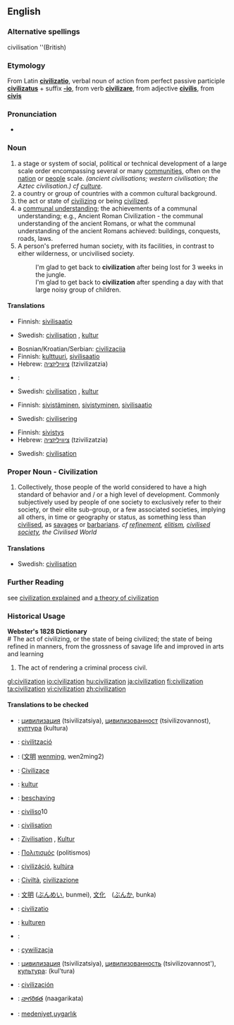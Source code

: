 {{wikipedia}}
==English==
{{en-noun}}

===Alternative spellings===
civilisation  ''(British)

===Etymology===
From Latin '''[[civilizatio]]''', verbal noun of action from perfect passive participle '''[[civilizatus]]''' + suffix '''[[-io]]''', from verb '''[[civilizare]]''', from adjective '''[[civilis]]''', from '''[[civis]]'''

===Pronunciation===
*{{audio|en-us-civilization.ogg|Audio (US)}}

===Noun===
# a stage or system of social, political or technical development of a large scale order encompassing several or many [[community|communities]], often on the [[nation]] or [[people]] scale. ''(ancient civilisations; western civilisation; the Aztec civilisation.) cf [[culture]]''.
# a country or group of countries with a common cultural background.
# the act or state of [[civilize|civilizing]] or being [[civilize|civilized]].
# a [[communal understanding]]; the achievements of a communal understanding; e.g., Ancient Roman Civilization - the communal understanding of the ancient Romans, or what the communal understanding  of the ancient Romans achieved: buildings, conquests, roads, laws.
# A person's preferred human society, with its facilities, in contrast to either wilderness, or uncivilised society.
#:I'm glad to get back to '''civilization''' after being lost for 3 weeks in the jungle.
#:I'm glad to get back to '''civilization''' after spending a day with that large noisy group of children.

====Translations====
{{trans-top|an advanced state of society}}
*Finnish: [[sivilisaatio]]
{{trans-mid}}
*Swedish: [[civilisation]] {{c}}, [[kultur]] {{c}}
{{trans-bottom}}

{{trans-top|a group of people or country with a common cultural background}}
*Bosnian/Kroatian/Serbian: [[civilizacija]]
*Finnish: [[kulttuuri]], [[sivilisaatio]]
*Hebrew: [[ציוויליזציה]] (tzivilizatzia) {{f}}
{{trans-mid}}
*{{ku}}: {{KUchar|[[ئاوه‌دانی]]}}
*Swedish: [[civilisation]] {{c}}, [[kultur]] {{c}}
{{trans-bottom}}

{{trans-top|the act or state of being civilized}}
*Finnish: [[sivistää|sivistäminen]], [[sivistyä|sivistyminen]], [[sivilisaatio]]
{{trans-mid}}
*Swedish: [[civilisering]] {{c}}
{{trans-bottom}}

{{trans-top|the achievements of communal understanding}}
{{trans-mid}}
{{trans-bottom}}

{{trans-top|preferred human society}}
*Finnish: [[sivistys]]
*Hebrew: [[ציוויליזציה]] (tzivilizatzia) {{f}}
{{trans-mid}}
*Swedish: [[civilisation]] {{c}}
{{trans-bottom}}

===Proper Noun - Civilization===
# Collectively, those people of the world considered to have a high standard of behavior and / or a high level of development. Commonly subjectively used by people of one society to exclusively refer to their society, or their elite sub-group, or a few associated societies, implying all others, in time or geography or status, as something less than [[civilise|civilised]], as [[savage|savages]] or [[barbarian|barbarians]]. ''cf [[refinement]], [[elitism]], [[civilised society]], the Civilised World''

====Translations====
{{trans-top|people of the world considered to have a high standard of behavior}}
*Swedish: [[civilisation]] {{c}}
{{trans-mid}}
{{trans-bottom}}

===Further Reading===
see [http://www.ourcivilisation.com/define.htm civilization explained]
and [http://www.ourcivilisation.com/theory.htm a theory of civilization]<br>

===Historical Usage===
'''Webster's 1828 Dictionary'''<br>
# The act of civilizing, or the state of being civilized; the state of being refined in manners, from the grossness of savage life and improved in arts and learning
# The act of rendering a criminal process civil.

[[gl:civilization]]
[[io:civilization]]
[[hu:civilization]]
[[ja:civilization]]
[[fi:civilization]]
[[ta:civilization]]
[[vi:civilization]]
[[zh:civilization]]

====Translations to be checked====
{{checktrans}}
<!--Please remove this section once all the words are moved to their appropriate translation table above-->
{{trans-top|translation to be checked}}
*{{ttbc|Bulgarian}}: [[цивилизация]] (tsivilizatsiya), [[цивилизованност]] (tsivilizovannost), [[култура]] (kultura)
*{{ttbc|Catalan}}: [[civilització]]
*{{ttbc|Chinese}}: ([[文明]] [[wenming]], wen2ming2)
*{{ttbc|Czech}}: [[Civilizace]]
*{{ttbc|Danish}}: [[kultur]]
*{{ttbc|Dutch}}: [[beschaving]]
*{{ttbc|Esperanto}}: [[civiliso]]10
*{{ttbc|French}}: [[civilisation]]
*{{ttbc|German}}: [[Zivilisation]] {{f}}, [[Kultur]] {{f}}
*{{ttbc|Greek}}: [[Πολιτισμός]] (politismos)
{{trans-mid}}
*{{ttbc|Hungarian}}: [[civilizáció]], [[kultúra]]
*{{ttbc|Italian}}: [[Civiltà]], [[civilizazione]]
*{{ttbc|Japanese}}: [[文明]] ([[ぶんめい]], bunmei), [[文化]]　([[ぶんか]], bunka)
*{{ttbc|Latin}}: [[civilizatio]]
*{{ttbc|Norwegian}}: [[kulturen]] {{f}}
*{{ttbc|Persian}}: {{FAchar|[[تمدن|تمدّن]]}}
*{{ttbc|Polish}}: [[cywilizacja]]
*{{ttbc|Russian}}: [[цивилизация]] (tsivilizatsiya), [[цивилизованность]] (tsivilizovannost'), [[культура]]: (kul'tura)
*{{ttbc|Spanish}}: [[civilización]]
*{{ttbc|Telugu}}: [[నాగరికత]] (naagarikata)
*{{ttbc|Turkish}}: [[medeniyet]],[[uygarlık]]
{{trans-bottom}}